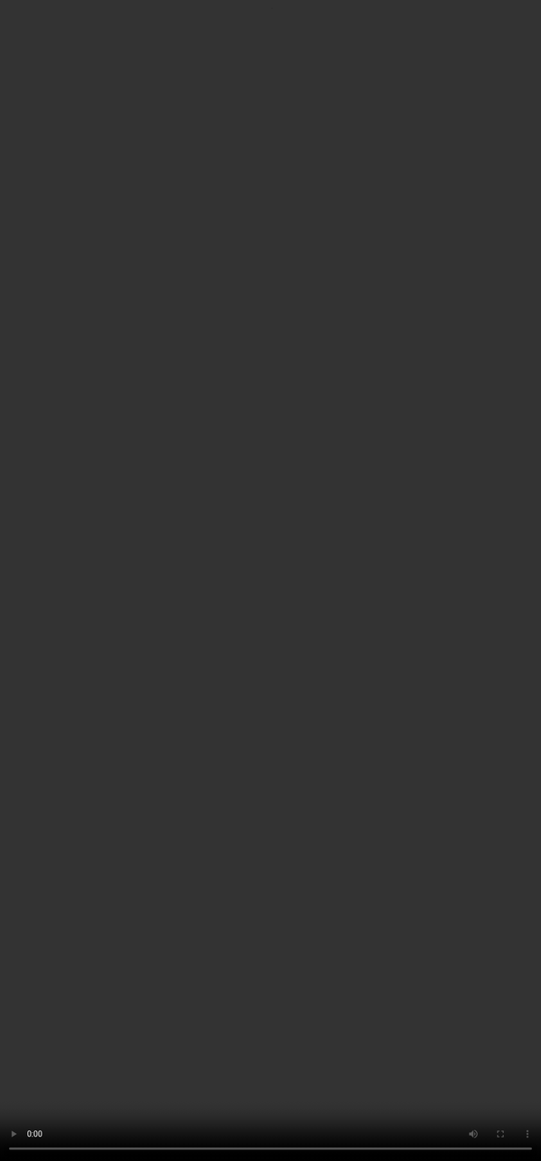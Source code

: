 # Academic Projects & Paper

## 2025

## 2024

### Making Memories Project

The purpose of this Making Memories Project was to give students an opportunity to take the concepts learned in class and apply them to a real-life learning experience. Specifically, we were tasked to choose a new skill, hobby, or activity and spend at least 30–60 minutes per week practicing, though more time is encouraged if possible. The key part of the task was to document our progress in a way that shows how our memory and performance change over time, which can be done through a journal, videos, data tracking, or any method that allows for clear reflection on the learning process. At the end of the semester, we submitted our documentation along with a 2–3 page reflection paper discussing how the experience relates to brain plasticity, the types of memory involved, and the mechanisms that supported our learning.

It was not expected from us to master the skill perfectly, but rather to observe how our memory develops and adapts, and to consider the types of brain plasticity at work. By tracking our progress and reflecting on why we did or didn't improve each week, the project encouraged us to examine different forms of memory, the balance between stability and flexibility in memory representations, and the neural mechanisms that support learning and skill acquisition.

<a href="memory-project-report.pdf" target="_blank">My Report</a>

My Documentation

<video controls style="position: absolute; top: 0; left: 0; width: 100%; height: 100%;">

<source src="memory-project-final.mp4" type="video/mp4">

Your browser does not support the video tag. </video>
